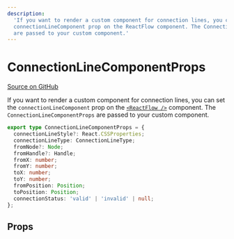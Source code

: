 ```yaml
---
description:
  'If you want to render a custom component for connection lines, you can set the
  connectionLineComponent prop on the ReactFlow component. The ConnectionLineComponentProps
  are passed to your custom component.'
---
```


# ConnectionLineComponentProps

[Source on GitHub](https://github.com/xyflow/xyflow/blob/main/packages/react/src/types/edges.ts/#L193)

If you want to render a custom component for connection lines, you can set the
`connectionLineComponent` prop on the [`<ReactFlow />`](/api-reference/react-flow#connection-connectionLineComponent)
component. The `ConnectionLineComponentProps` are passed to your custom component.

```ts
export type ConnectionLineComponentProps = {
  connectionLineStyle?: React.CSSProperties;
  connectionLineType: ConnectionLineType;
  fromNode?: Node;
  fromHandle?: Handle;
  fromX: number;
  fromY: number;
  toX: number;
  toY: number;
  fromPosition: Position;
  toPosition: Position;
  connectionStatus: 'valid' | 'invalid' | null;
};
```

## Props

<APIDocs typeName="ConnectionLineComponentProps" />
